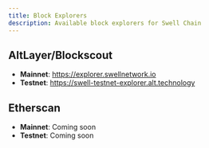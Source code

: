 ```yaml
---
title: Block Explorers
description: Available block explorers for Swell Chain
---
```


## AltLayer/Blockscout
- **Mainnet**: https://explorer.swellnetwork.io
- **Testnet**: https://swell-testnet-explorer.alt.technology

## Etherscan
- **Mainnet**: Coming soon
- **Testnet**: Coming soon